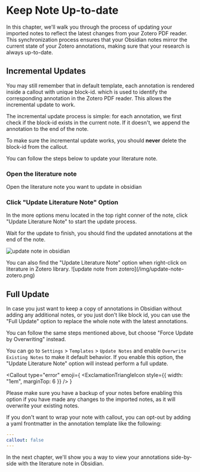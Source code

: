 
# Keep Note Up-to-date

In this chapter, we'll walk you through the process of updating your imported notes to reflect the latest changes from your Zotero PDF reader. This synchronization process ensures that your Obsidian notes mirror the current state of your Zotero annotations, making sure that your research is always up-to-date.

## Incremental Updates

You may still remember that in default template, each annotation is rendered inside a callout with unique block-id. which is used to identify the corresponding annotation in the Zotero PDF reader. This allows the incremental update to work.

The incremental update process is simple: for each annotation, we first check if the block-id exists in the current note. If it doesn't, we append the annotation to the end of the note.

<Callout type="warning">

To make sure the incremental update works, you should **never** delete the block-id from the callout.

</Callout>

You can follow the steps below to update your literature note.

<Steps>

### Open the literature note

Open the literature note you want to update in obsidian

### Click "Update Literature Note" Option

In the more options menu located in the top right conner of the note, click "Update Literature Note" to start the update process.

Wait for the update to finish, you should find the updated annotations at the end of the note.

![update note in obsidian](/img/update-note-obsidian.png)

</Steps>

<Callout>
  You can also find the "Update Literature Note" option when right-click on
  literature in Zotero library. ![update note from
  zotero](/img/update-note-zotero.png)
</Callout>

## Full Update

In case you just want to keep a copy of annotations in Obsidian without adding any additional notes, or you just don't like block id, you can use the "Full Update" option to replace the whole note with the latest annotations.

You can follow the same steps mentioned above, but choose "Force Update by Overwriting" instead.

You can go to `Settings` > `Templates` > `Update Notes` and enable `Overwrite Existing Notes` to make it default behavior. If you enable this option, the "Update Literature Note" option will instead perform a full update.


<Callout
  type="error"
  emoji={
    <ExclamationTriangleIcon style={{ width: "1em", marginTop: 6 }} />
  }
>
  Please make sure you have a backup of your notes before enabling this option
  if you have made any changes to the imported notes, as it will overwrite your
  existing notes.
</Callout>

<Callout>
If you don't want to wrap your note with callout, you can opt-out by adding a yaml frontmatter in the annotation template like the following:

```yaml copy filename="Annotation Template"
---
callout: false
---
```
</Callout>

In the next chapter, we'll show you a way to view your annotations side-by-side with the literature note in Obsidian. 